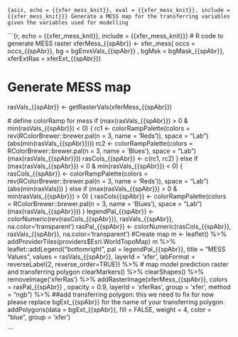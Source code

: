 ```{asis, echo = {{xfer_mess_knit}}, eval = {{xfer_mess_knit}}, include = {{xfer_mess_knit}}}
Generate a MESS map for the transferring variables given the variables used for modelling
```

```{r, echo = {{xfer_mess_knit}}, include = {{xfer_mess_knit}}}
# R code to generate MESS raster
xferMess_{{spAbr}} <- xfer_mess(
  occs = occs_{{spAbr}},
  bg = bgEnvsVals_{{spAbr}} ,
  bgMsk =  bgMask_{{spAbr}},
  xferExtRas =  xferExt_{{spAbr}})

# Generate MESS map
rasVals_{{spAbr}} <-  getRasterVals(xferMess_{{spAbr}})

  # define colorRamp for mess
  if (max(rasVals_{{spAbr}}) > 0 & min(rasVals_{{spAbr}}) < 0) {
    rc1 <- colorRampPalette(colors = rev(RColorBrewer::brewer.pal(n = 3, name = 'Reds')),
                            space = "Lab")(abs(min(rasVals_{{spAbr}})))
    rc2 <- colorRampPalette(colors = RColorBrewer::brewer.pal(n = 3, name = 'Blues'),
                            space = "Lab")(max(rasVals_{{spAbr}}))
    rasCols_{{spAbr}} <- c(rc1, rc2)
  } else if (max(rasVals_{{spAbr}}) < 0 & min(rasVals_{{spAbr}}) < 0) {
    rasCols_{{spAbr}} <- colorRampPalette(colors = rev(RColorBrewer::brewer.pal(n = 3, name = 'Reds')),
                                space = "Lab")(abs(min(rasVals)))
  } else if (max(rasVals_{{spAbr}}) > 0 & min(rasVals_{{spAbr}}) > 0) {
    rasCols{{spAbr}} <- colorRampPalette(colors = RColorBrewer::brewer.pal(n = 3, name = 'Blues'),
                                space = "Lab")(max(rasVals_{{spAbr}}))
  }
  legendPal_{{spAbr}} <- colorNumeric(rev(rasCols_{{spAbr}}), rasVals_{{spAbr}}, na.color='transparent')
  rasPal_{{spAbr}} <- colorNumeric(rasCols_{{spAbr}}, rasVals_{{spAbr}}, na.color='transparent')
  #Create map
  m <- leaflet() %>% addProviderTiles(providers$Esri.WorldTopoMap) 
m  %>%
    leaflet::addLegend("bottomright", pal = legendPal_{{spAbr}}, title = "MESS Values",
              values = rasVals_{{spAbr}}, layerId = 'xfer',
              labFormat = reverseLabel(2, reverse_order=TRUE)) %>%
  # map model prediction raster and transferring polygon
 clearMarkers() %>% clearShapes() %>% removeImage('xferRas') %>%
    addRasterImage(xferMess_{{spAbr}}, colors =   rasPal_{{spAbr}} , opacity = 0.9,
                   layerId = 'xferRas', group = 'xfer', method = "ngb") %>%
  ##add transferring polygon: this we need to fix for now please replace bgExt_{{spAbr}} for the name of your transferring polygon.
  addPolygons(data = bgExt_{{spAbr}}, fill = FALSE,
              weight = 4, color = "blue", group = 'xfer')



```
